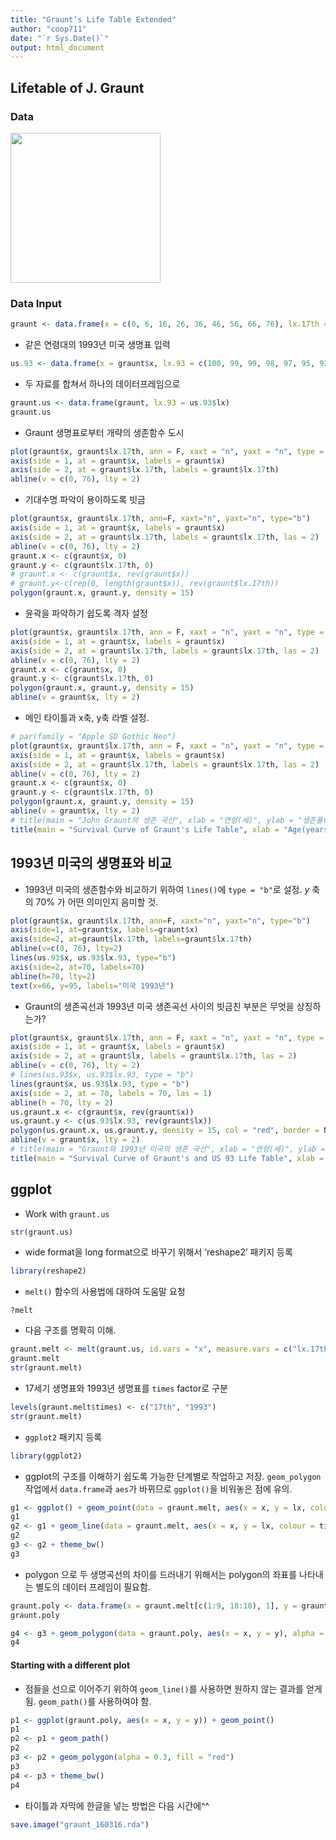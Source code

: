 ```yaml
---
title: "Graunt’s Life Table Extended"
author: "coop711"
date: "`r Sys.Date()`"
output: html_document
---
```


## Lifetable of J. Graunt

### Data

<!--![Graunt 와 1993년 미국](../pics/graunt_table.png)-->

<img src="../pics/graunt_table.png" width = 240>

### Data Input

```r
graunt <- data.frame(x = c(0, 6, 16, 26, 36, 46, 56, 66, 76), lx.17th = c(100, 64, 40, 25, 16, 10, 6, 3, 1))
```

* 같은 연령대의 1993년 미국 생명표 입력

```r
us.93 <- data.frame(x = graunt$x, lx.93 = c(100, 99, 99, 98, 97, 95, 92, 84, 70))
```

* 두 자료를 합쳐서 하나의 데이터프레임으로 

```r
graunt.us <- data.frame(graunt, lx.93 = us.93$lx)
graunt.us
```

* Graunt 생명표로부터 개략의 생존함수 도시

```r
plot(graunt$x, graunt$lx.17th, ann = F, xaxt = "n", yaxt = "n", type = "b")
axis(side = 1, at = graunt$x, labels = graunt$x)
axis(side = 2, at = graunt$lx.17th, labels = graunt$lx.17th)
abline(v = c(0, 76), lty = 2)
```

* 기대수명 파악이 용이하도록 빗금 

```r
plot(graunt$x, graunt$lx.17th, ann=F, xaxt="n", yaxt="n", type="b")
axis(side = 1, at = graunt$x, labels = graunt$x)
axis(side = 2, at = graunt$lx.17th, labels = graunt$lx.17th, las = 2)
abline(v = c(0, 76), lty = 2)
graunt.x <- c(graunt$x, 0)
graunt.y <- c(graunt$lx.17th, 0)
# graunt.x <- c(graunt$x, rev(graunt$x))
# graunt.y<-c(rep(0, length(graunt$x)), rev(graunt$lx.17th))
polygon(graunt.x, graunt.y, density = 15)
```

* 윤곽을 파악하기 쉽도록 격자 설정

```r
plot(graunt$x, graunt$lx.17th, ann = F, xaxt = "n", yaxt = "n", type = "b")
axis(side = 1, at = graunt$x, labels = graunt$x)
axis(side = 2, at = graunt$lx.17th, labels = graunt$lx.17th, las = 2)
abline(v = c(0, 76), lty = 2)
graunt.x <- c(graunt$x, 0)
graunt.y <- c(graunt$lx.17th, 0)
polygon(graunt.x, graunt.y, density = 15)
abline(v = graunt$x, lty = 2)
```

* 메인 타이틀과 x축, y축 라벨 설정.

```r
# par(family = "Apple SD Gothic Neo")
plot(graunt$x, graunt$lx.17th, ann = F, xaxt = "n", yaxt = "n", type = "b")
axis(side = 1, at = graunt$x, labels = graunt$x)
axis(side = 2, at = graunt$lx.17th, labels = graunt$lx.17th, las = 2)
abline(v = c(0, 76), lty = 2)
graunt.x <- c(graunt$x, 0)
graunt.y <- c(graunt$lx.17th, 0)
polygon(graunt.x, graunt.y, density = 15)
abline(v = graunt$x, lty = 2)
# title(main = "John Graunt의 생존 곡선", xlab = "연령(세)", ylab = "생존률(%)")
title(main = "Survival Curve of Graunt's Life Table", xlab = "Age(years)", ylab = "Survived(%)")
```

## 1993년 미국의 생명표와 비교


* 1993년 미국의 생존함수와 비교하기 위하여 `lines()`에 `type = "b"`로 설정. $y$ 축의 70% 가 어떤 의미인지 음미할 것.  

```r
plot(graunt$x, graunt$lx.17th, ann=F, xaxt="n", yaxt="n", type="b")
axis(side=1, at=graunt$x, labels=graunt$x)
axis(side=2, at=graunt$lx.17th, labels=graunt$lx.17th)
abline(v=c(0, 76), lty=2)
lines(us.93$x, us.93$lx.93, type="b")
axis(side=2, at=70, labels=70)
abline(h=70, lty=2)
text(x=66, y=95, labels="미국 1993년")
```

* Graunt의 생존곡선과 1993년 미국 생존곡선 사이의 빗금친 부분은 무엇을 상징하는가?

```r
plot(graunt$x, graunt$lx.17th, ann = F, xaxt = "n", yaxt = "n", type = "b")
axis(side = 1, at = graunt$x, labels = graunt$x)
axis(side = 2, at = graunt$lx, labels = graunt$lx.17th, las = 2)
abline(v = c(0, 76), lty = 2)
# lines(us.93$x, us.93$lx.93, type = "b")
lines(graunt$x, us.93$lx.93, type = "b")
axis(side = 2, at = 70, labels = 70, las = 1)
abline(h = 70, lty = 2)
us.graunt.x <- c(graunt$x, rev(graunt$x))
us.graunt.y <- c(us.93$lx.93, rev(graunt$lx))
polygon(us.graunt.x, us.graunt.y, density = 15, col = "red", border = NA)
abline(v = graunt$x, lty = 2)
# title(main = "Graunt와 1993년 미국의 생존 곡선", xlab = "연령(세)", ylab = "생존률(%)")
title(main = "Survival Curve of Graunt's and US 93 Life Table", xlab = "Age(years)", ylab = "Survived(%)")

```


## ggplot

* Work with `graunt.us`

```r
str(graunt.us)
```

* wide format을 long format으로 바꾸기 위해서 'reshape2' 패키지 등록 

```r
library(reshape2)
```

* `melt()` 함수의 사용법에 대하여 도움말 요청

```
?melt
```

* 다음 구조를 명확히 이해.

```r
graunt.melt <- melt(graunt.us, id.vars = "x", measure.vars = c("lx.17th", "lx.93"), value.name = "lx", variable.name = "times")
graunt.melt
str(graunt.melt)
```

* 17세기 생명표와 1993년 생명표를 `times` factor로 구분

```r
levels(graunt.melt$times) <- c("17th", "1993")
str(graunt.melt)
```

* `ggplot2` 패키지 등록

```r
library(ggplot2)
```

* ggplot의 구조를 이해하기 쉽도록 가능한 단계별로 작업하고 저장. `geom_polygon` 작업에서 `data.frame`과 `aes`가 바뀌므로 `ggplot()`을 비워놓은 점에 유의.

```r
g1 <- ggplot() + geom_point(data = graunt.melt, aes(x = x, y = lx, colour = times))
g1
g2 <- g1 + geom_line(data = graunt.melt, aes(x = x, y = lx, colour = times))
g2
g3 <- g2 + theme_bw()
g3
```

* polygon 으로 두 생명곡선의 차이를 드러내기 위해서는 polygon의 좌표를 나타내는 별도의 데이터 프레임이 필요함.

```r
graunt.poly <- data.frame(x = graunt.melt[c(1:9, 18:10), 1], y = graunt.melt[c(1:9, 18:10), 3])
graunt.poly
```

```r
g4 <- g3 + geom_polygon(data = graunt.poly, aes(x = x, y = y), alpha = 0.3, fill = "red")
g4
```

#### Starting with a different plot

* 점들을 선으로 이어주기 위하여 `geom_line()`를 사용하면 원하지 않는 결과를 얻게 됨. `geom_path()`를 사용하여야 함.

```r
p1 <- ggplot(graunt.poly, aes(x = x, y = y)) + geom_point() 
p1
p2 <- p1 + geom_path() 
p2
p3 <- p2 + geom_polygon(alpha = 0.3, fill = "red")
p3
p4 <- p3 + theme_bw()
p4
```

* 타이틀과 자막에 한글을 넣는 방법은 다음 시간에^^


```r
save.image("graunt_160316.rda")
```
